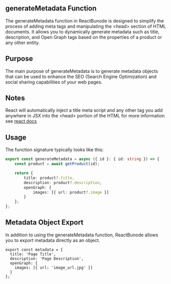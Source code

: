 ## generateMetadata Function

The generateMetadata function in ReactBunode is designed to simplify the process of adding meta tags and manipulating the \<head> section of HTML documents. It allows you to dynamically generate metadata such as title, description, and Open Graph tags based on the properties of a product or any other entity.

## Purpose

The main purpose of generateMetadata is to generate metadata objects that can be used to enhance the SEO (Search Engine Optimization) and social sharing capabilities of your web pages.

## Notes

React will automatically inject a title meta script and any other tag you add anywhere in JSX into the \<head> portion of the HTML
for more information see [react docs](https://react.dev/reference/react-dom/components)

## Usage

The function signature typically looks like this:

```typescript
export const generateMetadata = async ({ id }: { id: string }) => {
	const product = await getProduct(id);

	return {
		title: product?.title,
		description: product?.description,
		openGraph: {
			images: [{ url: product?.image }]
		}
	};
};
```

## Metadata Object Export

In addition to using the generateMetadata function, ReactBunode allows you to export metadata directly as an object.

```
export const metadata = {
  title: 'Page Title',
  description: 'Page Description',
  openGraph: {
    images: [{ url: 'image_url.jpg' }]
  }
};
```
